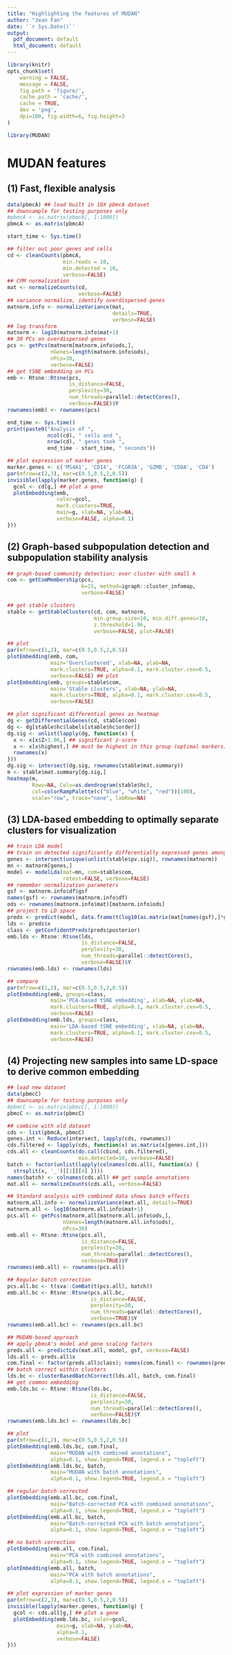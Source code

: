 ```yaml
---
title: "Highlighting the features of MUDAN"
author: "Jean Fan"
date: '`r Sys.Date()`'
output:
  pdf_document: default
  html_document: default
---
```


```r
library(knitr)
opts_chunk$set(
    warning = FALSE,
    message = FALSE,
    fig.path = 'figure/',
    cache.path = 'cache/',
    cache = TRUE,
    dev = 'png',
    dpi=100, fig.width=6, fig.height=3
)
```

```r
library(MUDAN)
```

# MUDAN features

## (1) Fast, flexible analysis

```r
data(pbmcA) ## load built in 10X pbmcA dataset
## downsample for testing purposes only
#pbmcA <- as.matrix(pbmcA[, 1:1000]) 
pbmcA <- as.matrix(pbmcA)

start_time <- Sys.time()

## filter out poor genes and cells
cd <- cleanCounts(pbmcA, 
                  min.reads = 10, 
                  min.detected = 10, 
                  verbose=FALSE)
## CPM normalization
mat <- normalizeCounts(cd, 
                       verbose=FALSE) 
## variance normalize, identify overdispersed genes
matnorm.info <- normalizeVariance(mat, 
                                  details=TRUE, 
                                  verbose=FALSE) 
## log transform
matnorm <- log10(matnorm.info$mat+1) 
## 30 PCs on overdispersed genes
pcs <- getPcs(matnorm[matnorm.info$ods,], 
              nGenes=length(matnorm.info$ods), 
              nPcs=30, 
              verbose=FALSE) 
## get tSNE embedding on PCs
emb <- Rtsne::Rtsne(pcs, 
                    is_distance=FALSE, 
                    perplexity=30, 
                    num_threads=parallel::detectCores(), 
                    verbose=FALSE)$Y 
rownames(emb) <- rownames(pcs)

end_time <- Sys.time()
print(paste0("Analysis of ", 
             ncol(cd), " cells and ", 
             nrow(cd), " genes took ", 
             end_time - start_time, " seconds"))

## plot expression of marker genes
marker.genes <- c('MS4A1', 'CD14', 'FCGR3A', 'GZMB', 'CD8A', 'CD4')
par(mfrow=c(2,3), mar=c(0.5,0.5,2,0.5))
invisible(lapply(marker.genes, function(g) {
  gcol <- cd[g,] ## plot a gene
  plotEmbedding(emb, 
                color=gcol, 
                mark.clusters=TRUE, 
                main=g, xlab=NA, ylab=NA, 
                verbose=FALSE, alpha=0.1) 
}))
```

## (2) Graph-based subpopulation detection and subpopulation stability analysis

```r
## graph-based community detection; over cluster with small k
com <- getComMembership(pcs, 
                        k=15, method=igraph::cluster_infomap, 
                        verbose=FALSE) 

## get stable clusters
stable <- getStableClusters(cd, com, matnorm, 
                            min.group.size=10, min.diff.genes=10, 
                            z.threshold=1.96, 
                            verbose=FALSE, plot=FALSE)

## plot
par(mfrow=c(1,2), mar=c(0.5,0.5,2,0.5))
plotEmbedding(emb, com, 
              main='Overclustered', xlab=NA, ylab=NA, 
              mark.clusters=TRUE, alpha=0.1, mark.cluster.cex=0.5,
              verbose=FALSE) ## plot
plotEmbedding(emb, groups=stable$com, 
              main='Stable clusters', xlab=NA, ylab=NA, 
              mark.clusters=TRUE, alpha=0.1, mark.cluster.cex=0.5,
              verbose=FALSE) 
```

```r
## plot significant differential genes as heatmap
dg <- getDifferentialGenes(cd, stable$com)
dg <- dg[stable$hc$labels[stable$hc$order]]
dg.sig <- unlist(lapply(dg, function(x) {
  x <- x[x$Z>1.96,] ## significant z-score
  x <- x[x$highest,] ## must be highest in this group (optimal markers)
  rownames(x)
}))
dg.sig <- intersect(dg.sig, rownames(stable$mat.summary))
m <- stable$mat.summary[dg.sig,]
heatmap(m, 
        Rowv=NA, Colv=as.dendrogram(stable$hc),
        col=colorRampPalette(c("blue", "white", "red"))(100),
        scale="row", trace="none", labRow=NA)
```

## (3) LDA-based embedding to optimally separate clusters for visualization

```r
## train LDA model
## train on detected significantly differentially expressed genes among stable clusters
genes <- intersect(unique(unlist(stable$pv.sig)), rownames(matnorm)) 
mn <- matnorm[genes,]
model <- modelLda(mat=mn, com=stable$com, 
                  retest=FALSE, verbose=FALSE)
## remember normalization parameters
gsf <- matnorm.info$df$gsf
names(gsf) <- rownames(matnorm.info$df)
ods <- rownames(matnorm.info$mat)[matnorm.info$ods]
## project to LD space
preds <- predict(model, data.frame(t(log10(as.matrix(mat[names(gsf),]*gsf+1)))))
lds <- preds$x
class <- getConfidentPreds(preds$posterior)
emb.lds <- Rtsne::Rtsne(lds, 
                        is_distance=FALSE, 
                        perplexity=30, 
                        num_threads=parallel::detectCores(), 
                        verbose=FALSE)$Y 
rownames(emb.lds) <- rownames(lds)

## compare
par(mfrow=c(1,2), mar=c(0.5,0.5,2,0.5))
plotEmbedding(emb, groups=class, 
              main='PCA-based tSNE embedding', xlab=NA, ylab=NA, 
              mark.clusters=TRUE, alpha=0.1, mark.cluster.cex=0.5,
              verbose=FALSE)
plotEmbedding(emb.lds, groups=class, 
              main='LDA-based tSNE embedding', xlab=NA, ylab=NA, 
              mark.clusters=TRUE, alpha=0.1, mark.cluster.cex=0.5,
              verbose=FALSE)
```

## (4) Projecting new samples into same LD-space to derive common embedding

```r
## load new dataset
data(pbmcC)
## downsample for testing purposes only
#pbmcC <- as.matrix(pbmcC[, 1:1000]) 
pbmcC <- as.matrix(pbmcC)

## combine with old dataset
cds <- list(pbmcA, pbmcC)
genes.int <- Reduce(intersect, lapply(cds, rownames))
cds.filtered <- lapply(cds, function(x) as.matrix(x[genes.int,]))
cds.all <- cleanCounts(do.call(cbind, cds.filtered), 
                       min.detected=10, verbose=FALSE)
batch <- factor(unlist(lapply(colnames(cds.all), function(x) {
  strsplit(x, '_')[[1]][4] })))
names(batch) <- colnames(cds.all) ## get sample annotations
mat.all <- normalizeCounts(cds.all, verbose=FALSE)
```

```r
## Standard analysis with combined data shows batch effects
matnorm.all.info <- normalizeVariance(mat.all, details=TRUE) 
matnorm.all <- log10(matnorm.all.info$mat+1) 
pcs.all <- getPcs(matnorm.all[matnorm.all.info$ods,], 
                  nGenes=length(matnorm.all.info$ods), 
                  nPcs=30) 
emb.all <- Rtsne::Rtsne(pcs.all, 
                        is_distance=FALSE, 
                        perplexity=30, 
                        num_threads=parallel::detectCores(), 
                        verbose=TRUE)$Y 
rownames(emb.all) <- rownames(pcs.all)
```

```r
## Regular batch correction
pcs.all.bc <- t(sva::ComBat(t(pcs.all), batch))
emb.all.bc <- Rtsne::Rtsne(pcs.all.bc, 
                           is_distance=FALSE, 
                           perplexity=30, 
                           num_threads=parallel::detectCores(), 
                           verbose=TRUE)$Y
rownames(emb.all.bc) <- rownames(pcs.all.bc)
```

```r
## MUDAN-based approach
## apply pbmcA's model and gene scaling factors
preds.all <- predictLds(mat.all, model, gsf, verbose=FALSE)
lds.all <- preds.all$x
com.final <- factor(preds.all$class); names(com.final) <- rownames(preds.all$x)
## batch correct within clusters
lds.bc <- clusterBasedBatchCorrect(lds.all, batch, com.final)
## get common embedding
emb.lds.bc <- Rtsne::Rtsne(lds.bc, 
                           is_distance=FALSE, 
                           perplexity=30, 
                           num_threads=parallel::detectCores(), 
                           verbose=FALSE)$Y
rownames(emb.lds.bc) <- rownames(lds.bc)

## plot
par(mfrow=c(1,2), mar=c(0.5,0.5,2,0.5))
plotEmbedding(emb.lds.bc, com.final, 
              main="MUDAN with combined annotations", 
              alpha=0.1, show.legend=TRUE, legend.x = "topleft")
plotEmbedding(emb.lds.bc, batch,
              main="MUDAN with batch annotations", 
              alpha=0.1, show.legend=TRUE, legend.x = "topleft")

## regular batch corrected
plotEmbedding(emb.all.bc, com.final,
              main="Batch-corrected PCA with combined annotations", 
              alpha=0.1, show.legend=TRUE, legend.x = "topleft")
plotEmbedding(emb.all.bc, batch, 
              main="Batch-corrected PCA with batch annotations", 
              alpha=0.1, show.legend=TRUE, legend.x = "topleft")

## no batch correction
plotEmbedding(emb.all, com.final,
              main="PCA with combined annotations", 
              alpha=0.1, show.legend=TRUE, legend.x = "topleft")
plotEmbedding(emb.all, batch, 
              main="PCA with batch annotations", 
              alpha=0.1, show.legend=TRUE, legend.x = "topleft")
```

```r
## plot expression of marker genes
par(mfrow=c(2,3), mar=c(0.5,0.5,2,0.5))
invisible(lapply(marker.genes, function(g) {
  gcol <- cds.all[g,] ## plot a gene
  plotEmbedding(emb.lds.bc, color=gcol, 
                main=g, xlab=NA, ylab=NA, 
                alpha=0.1, 
                verbose=FALSE) 
}))
```
